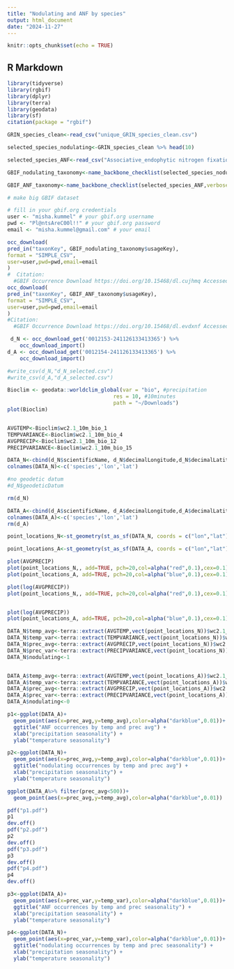 ```yaml
---
title: "Nodulating and ANF by species"
output: html_document
date: "2024-11-27"
---
```


```r
knitr::opts_chunk$set(echo = TRUE)
```

## R Markdown

```r
library(tidyverse)
library(rgbif)
library(dplyr)
library(terra)
library(geodata)
library(sf)
citation(package = "rgbif")
```

```r
GRIN_species_clean<-read_csv("unique_GRIN_species_clean.csv")

selected_species_nodulating<-GRIN_species_clean %>% head(10)

selected_species_ANF<-read_csv("Associative_endophytic nitrogen fixation records - papers to keep_trial.csv") %>% select(`species scientific name`) %>% unique() %>% head(10)

```
```r
GBIF_nodulating_taxonomy<-name_backbone_checklist(selected_species_nodulating,verbose=TRUE)

GBIF_ANF_taxonomy<-name_backbone_checklist(selected_species_ANF,verbose=TRUE)

# make big GBIF dataset

# fill in your gbif.org credentials 
user <- "misha.kummel" # your gbif.org username 
pwd <- "Pl@ntsAreC00l!!" # your gbif.org password
email <- "misha.kummel@gmail.com" # your email 

occ_download(
pred_in("taxonKey", GBIF_nodulating_taxonomy$usageKey),
format = "SIMPLE_CSV",
user=user,pwd=pwd,email=email
)
#  Citation:
  #GBIF Occurrence Download https://doi.org/10.15468/dl.cujhmq Accessed from R via rgbif (https://github.com/ropensci/rgbif) on 2024-12-02
occ_download(
pred_in("taxonKey", GBIF_ANF_taxonomy$usageKey),
format = "SIMPLE_CSV",
user=user,pwd=pwd,email=email
)
#Citation:
  #GBIF Occurrence Download https://doi.org/10.15468/dl.evdxnf Accessed from R via rgbif (https://github.com/ropensci/rgbif) on 2024-12-02

```
```r
 d_N <- occ_download_get('0012153-241126133413365') %>%
    occ_download_import()
d_A <- occ_download_get('0012154-241126133413365') %>%
    occ_download_import()

#write_csv(d_N,"d_N_selected.csv")
#write_csv(d_A,"d_A_selected.csv")
```




```r
Bioclim <- geodata::worldclim_global(var = "bio", #precipitation
                                  res = 10, #10minutes
                                  path = "~/Downloads") 
plot(Bioclim)


AVGTEMP<-Bioclim$wc2.1_10m_bio_1
TEMPVARIANCE<-Bioclim$wc2.1_10m_bio_4
AVGPRECIP<-Bioclim$wc2.1_10m_bio_12
PRECIPVARIANCE<-Bioclim$wc2.1_10m_bio_15
```

```r
DATA_N<-cbind(d_N$scientificName, d_N$decimalLongitude,d_N$decimalLatitude) %>% as.data.frame() %>% na.omit()
colnames(DATA_N)<-c('species','lon','lat')

#no geodetic datum
#d_N$geodeticDatum

rm(d_N)

DATA_A<-cbind(d_A$scientificName, d_A$decimalLongitude,d_A$decimalLatitude) %>% as.data.frame() %>% na.omit()
colnames(DATA_A)<-c('species','lon','lat')
rm(d_A)
```

```r
point_locations_N<-st_geometry(st_as_sf(DATA_N, coords = c("lon","lat"),crs='WGS84'))

point_locations_A<-st_geometry(st_as_sf(DATA_A, coords = c("lon","lat"),crs='WGS84'))

plot(AVGPRECIP)
plot(point_locations_N,, add=TRUE, pch=20,col=alpha("red",0.1),cex=0.1)
plot(point_locations_A, add=TRUE, pch=20,col=alpha("blue",0.1),cex=0.1)

plot(log(AVGPRECIP))
plot(point_locations_N,, add=TRUE, pch=20,col=alpha("red",0.1),cex=0.1)


plot(log(AVGPRECIP))
plot(point_locations_A, add=TRUE, pch=20,col=alpha("blue",0.1),cex=0.1)
```

```r
DATA_N$temp_avg<-terra::extract(AVGTEMP,vect(point_locations_N))$wc2.1_10m_bio_1
DATA_N$temp_var<-terra::extract(TEMPVARIANCE,vect(point_locations_N))$wc2.1_10m_bio_4
DATA_N$prec_avg<-terra::extract(AVGPRECIP,vect(point_locations_N))$wc2.1_10m_bio_12
DATA_N$prec_var<-terra::extract(PRECIPVARIANCE,vect(point_locations_N))$wc2.1_10m_bio_15
DATA_N$nodulating<-1


DATA_A$temp_avg<-terra::extract(AVGTEMP,vect(point_locations_A))$wc2.1_10m_bio_1
DATA_A$temp_var<-terra::extract(TEMPVARIANCE,vect(point_locations_A))$wc2.1_10m_bio_4
DATA_A$prec_avg<-terra::extract(AVGPRECIP,vect(point_locations_A))$wc2.1_10m_bio_12
DATA_A$prec_var<-terra::extract(PRECIPVARIANCE,vect(point_locations_A))$wc2.1_10m_bio_15
DATA_A$nodulating<-0
```

```r
p1<-ggplot(DATA_A)+
  geom_point(aes(x=prec_avg,y=temp_avg),color=alpha("darkblue",0.01))+
  ggtitle("ANF occurrences by temp and prec avg") +
  xlab("precipitation seasonality") + 
  ylab("temperature seasonality")

p2<-ggplot(DATA_N)+
  geom_point(aes(x=prec_avg,y=temp_avg),color=alpha("darkblue",0.01))+
  ggtitle("nodulating occurrences by temp and prec avg") +
  xlab("precipitation seasonality") + 
  ylab("temperature seasonality")

ggplot(DATA_A%>% filter(prec_avg<500))+
  geom_point(aes(x=prec_avg,y=temp_avg),color=alpha("darkblue",0.01))

```
```r
pdf("p1.pdf")
p1
dev.off()
pdf("p2.pdf")
p2
dev.off()
pdf("p3.pdf")
p3
dev.off()
pdf("p4.pdf")
p4
dev.off()
```

```r
p3<-ggplot(DATA_A)+
  geom_point(aes(x=prec_var,y=temp_var),color=alpha("darkblue",0.01))+
  ggtitle("ANF occurrences by temp and prec seasonality") +
  xlab("precipitation seasonality") + 
  ylab("temperature seasonality")

p4<-ggplot(DATA_N)+
  geom_point(aes(x=prec_var,y=temp_var),color=alpha("darkblue",0.01))+
  ggtitle("nodulating occurrences by temp and prec seasonality") +
  xlab("precipitation seasonality") + 
  ylab("temperature seasonality") 
 
```




